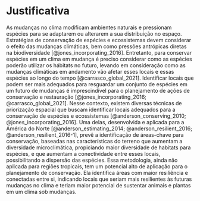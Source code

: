 # Justificativa

As mudanças no clima modificam ambientes naturais e pressionam espécies para se adaptarem ou alterarem a sua distribuição no espaço.
Estratégias de conservação de espécies e ecossistemas devem considerar o efeito das mudanças climáticas, bem como pressões antrópicas diretas na biodiversidade [@jones_incorporating_2016]. 
Entretanto, para conservar espécies em um clima em mudança é preciso considerar como as espécies poderão utilizar os hábitats no futuro, levando em consideração como as mudanças climáticas em andamento vão afetar esses locais e essas espécies ao longo do tempo [@carrasco_global_2021].
Identificar locais que podem ser mais adequados para resguardar um conjunto de espécies em um futuro de mudanças é imprescindível para o planejamento de ações de conservação e restauração [@jones_incorporating_2016; @carrasco_global_2021].
Nesse contexto, existem diversas técnicas de priorização espacial que buscam identificar locais adequados para a conservação de espécies e ecossistemas [@anderson_conserving_2010; @jones_incorporating_2016].
Uma delas, desenvolvida e aplicada para a América do Norte [@anderson_estimating_2014; @anderson_resilient_2016; @anderson_resilient_2016-1], prevê a identificação de áreas-chave para conservação, baseadas nas características do terreno que aumentam a diversidade microclimática, propiciando maior diversidade de habitats para espécies, e que aumentam a conectividade entre esses locais, possibilitando a dispersão das espécies.
Essa metodologia, ainda não aplicada para regiões tropicais, tem um potencial alto de aplicação para o planejamento de conservação. 
Ela identifica áreas com maior resiliência e conectadas entre si, indicando locais que seriam mais resilientes às futuras mudanças no clima e teriam maior potencial de sustentar animais e plantas em um clima sob mudanças.
